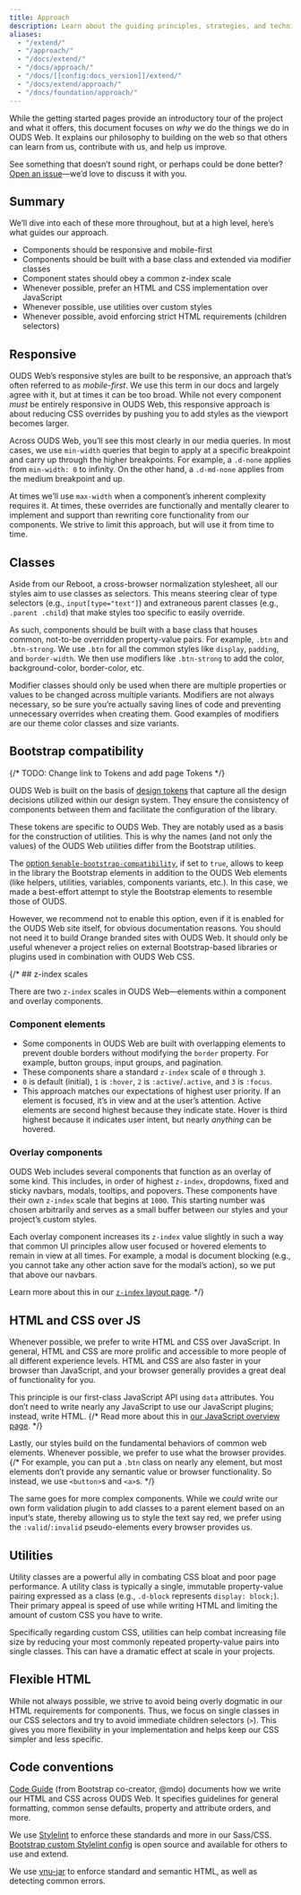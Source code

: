 ```yaml
---
title: Approach
description: Learn about the guiding principles, strategies, and techniques used to build and maintain OUDS Web so you can more easily customize and extend it yourself.
aliases:
  - "/extend/"
  - "/approach/"
  - "/docs/extend/"
  - "/docs/approach/"
  - "/docs/[[config:docs_version]]/extend/"
  - "/docs/extend/approach/"
  - "/docs/foundation/approach/"
---
```


While the getting started pages provide an introductory tour of the project and what it offers, this document focuses on _why_ we do the things we do in OUDS Web. It explains our philosophy to building on the web so that others can learn from us, contribute with us, and help us improve.

See something that doesn’t sound right, or perhaps could be done better? [Open an issue]([[config:repo]]/issues/new/choose)—we’d love to discuss it with you.

## Summary

We’ll dive into each of these more throughout, but at a high level, here’s what guides our approach.

- Components should be responsive and mobile-first
- Components should be built with a base class and extended via modifier classes
- Component states should obey a common z-index scale
- Whenever possible, prefer an HTML and CSS implementation over JavaScript
- Whenever possible, use utilities over custom styles
- Whenever possible, avoid enforcing strict HTML requirements (children selectors)

## Responsive

OUDS Web’s responsive styles are built to be responsive, an approach that’s often referred to as _mobile-first_. We use this term in our docs and largely agree with it, but at times it can be too broad. While not every component _must_ be entirely responsive in OUDS Web, this responsive approach is about reducing CSS overrides by pushing you to add styles as the viewport becomes larger.

Across OUDS Web, you’ll see this most clearly in our media queries. In most cases, we use `min-width` queries that begin to apply at a specific breakpoint and carry up through the higher breakpoints. For example, a `.d-none` applies from `min-width: 0` to infinity. On the other hand, a `.d-md-none` applies from the medium breakpoint and up.

At times we’ll use `max-width` when a component’s inherent complexity requires it. At times, these overrides are functionally and mentally clearer to implement and support than rewriting core functionality from our components. We strive to limit this approach, but will use it from time to time.

## Classes

Aside from our Reboot, a cross-browser normalization stylesheet, all our styles aim to use classes as selectors. This means steering clear of type selectors (e.g., `input[type="text"]`) and extraneous parent classes (e.g., `.parent .child`) that make styles too specific to easily override.

As such, components should be built with a base class that houses common, not-to-be overridden property-value pairs. For example, `.btn` and `.btn-strong`. We use `.btn` for all the common styles like `display`, `padding`, and `border-width`. We then use modifiers like `.btn-strong` to add the color, background-color, border-color, etc.

Modifier classes should only be used when there are multiple properties or values to be changed across multiple variants. Modifiers are not always necessary, so be sure you’re actually saving lines of code and preventing unnecessary overrides when creating them. Good examples of modifiers are our theme color classes and size variants.


## Bootstrap compatibility

{/* TODO: Change link to Tokens and add page Tokens */}

OUDS Web is built on the basis of [design tokens]([[docsref:/foundation/tokens#tokens-architecture]]) that capture all the design decisions utilized within our design system. They ensure the consistency of components between them and facilitate the configuration of the library.

These tokens are specific to OUDS Web. They are notably used as a basis for the construction of utilities. This is why the names (and not only the values) of the OUDS Web utilities differ from the Bootstrap utilities.

The [option `$enable-bootstrap-compatibility`]([[docsref:/foundation/options]]), if set to `true`, allows to keep in the library the Bootstrap elements in addition to the OUDS Web elements (like helpers, utilities, variables, components variants, etc.). In this case, we made a best-effort attempt to style the Bootstrap elements to resemble those of OUDS.

However, we recommend not to enable this option, even if it is enabled for the OUDS Web site itself, for obvious documentation reasons. You should not need it to build Orange branded sites with OUDS Web. It should only be useful whenever a project relies on external Bootstrap-based libraries or plugins used in combination with OUDS Web CSS.

{/* ## z-index scales

There are two `z-index` scales in OUDS Web—elements within a component and overlay components.

### Component elements

- Some components in OUDS Web are built with overlapping elements to prevent double borders without modifying the `border` property. For example, button groups, input groups, and pagination.
- These components share a standard `z-index` scale of `0` through `3`.
- `0` is default (initial), `1` is `:hover`, `2` is `:active`/`.active`, and `3` is `:focus`.
- This approach matches our expectations of highest user priority. If an element is focused, it’s in view and at the user’s attention. Active elements are second highest because they indicate state. Hover is third highest because it indicates user intent, but nearly _anything_ can be hovered.

### Overlay components

OUDS Web includes several components that function as an overlay of some kind. This includes, in order of highest `z-index`, dropdowns, fixed and sticky navbars, modals, tooltips, and popovers. These components have their own `z-index` scale that begins at `1000`. This starting number was chosen arbitrarily and serves as a small buffer between our styles and your project’s custom styles.

Each overlay component increases its `z-index` value slightly in such a way that common UI principles allow user focused or hovered elements to remain in view at all times. For example, a modal is document blocking (e.g., you cannot take any other action save for the modal’s action), so we put that above our navbars.

Learn more about this in our [`z-index` layout page]([[docsref:/layout/z-index]]). */}

## HTML and CSS over JS

Whenever possible, we prefer to write HTML and CSS over JavaScript. In general, HTML and CSS are more prolific and accessible to more people of all different experience levels. HTML and CSS are also faster in your browser than JavaScript, and your browser generally provides a great deal of functionality for you.

This principle is our first-class JavaScript API using `data` attributes. You don’t need to write nearly any JavaScript to use our JavaScript plugins; instead, write HTML.
{/* Read more about this in [our JavaScript overview page]([[docsref:/getting-started/javascript#data-attributes]]). */}

Lastly, our styles build on the fundamental behaviors of common web elements. Whenever possible, we prefer to use what the browser provides.
{/* For example, you can put a `.btn` class on nearly any element, but most elements don’t provide any semantic value or browser functionality. So instead, we use `<button>`s and `<a>`s. */}

The same goes for more complex components. While we _could_ write our own form validation plugin to add classes to a parent element based on an input’s state, thereby allowing us to style the text say red, we prefer using the `:valid`/`:invalid` pseudo-elements every browser provides us.

## Utilities

Utility classes are a powerful ally in combating CSS bloat and poor page performance. A utility class is typically a single, immutable property-value pairing expressed as a class (e.g., `.d-block` represents `display: block;`). Their primary appeal is speed of use while writing HTML and limiting the amount of custom CSS you have to write.

Specifically regarding custom CSS, utilities can help combat increasing file size by reducing your most commonly repeated property-value pairs into single classes. This can have a dramatic effect at scale in your projects.

## Flexible HTML

While not always possible, we strive to avoid being overly dogmatic in our HTML requirements for components. Thus, we focus on single classes in our CSS selectors and try to avoid immediate children selectors (`>`). This gives you more flexibility in your implementation and helps keep our CSS simpler and less specific.

## Code conventions

[Code Guide](https://codeguide.co/) (from Bootstrap co-creator, @mdo) documents how we write our HTML and CSS across OUDS Web. It specifies guidelines for general formatting, common sense defaults, property and attribute orders, and more.

We use [Stylelint](https://stylelint.io/) to enforce these standards and more in our Sass/CSS. [Bootstrap custom Stylelint config](https://github.com/twbs/stylelint-config-twbs-bootstrap) is open source and available for others to use and extend.

We use [vnu-jar](https://www.npmjs.com/package/vnu-jar) to enforce standard and semantic HTML, as well as detecting common errors.
